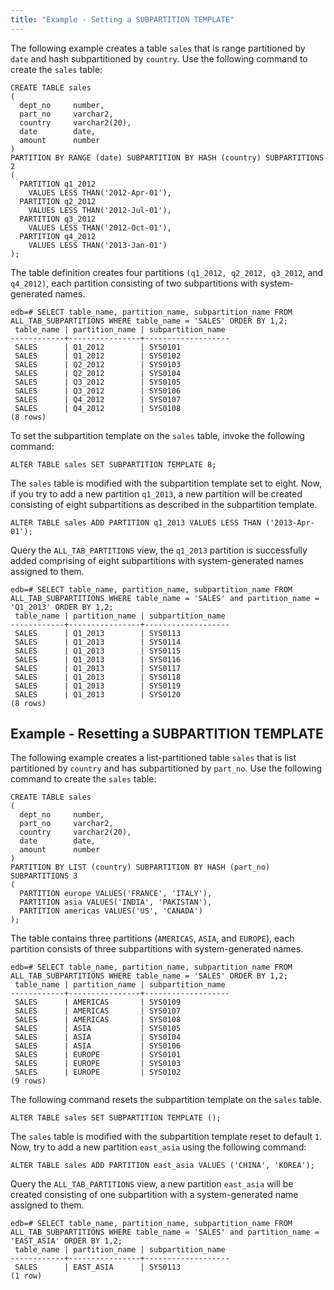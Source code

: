 ```yaml
---
title: "Example - Setting a SUBPARTITION TEMPLATE"
---
```


<div id="example_setting_a_subpartition_template" class="registered_link"></div>

The following example creates a table `sales` that is range partitioned by `date` and hash subpartitioned by `country`. Use the following command to create the `sales` table:

```text
CREATE TABLE sales
(
  dept_no     number,
  part_no     varchar2,
  country     varchar2(20),
  date        date,
  amount      number
)
PARTITION BY RANGE (date) SUBPARTITION BY HASH (country) SUBPARTITIONS 2
(
  PARTITION q1_2012
    VALUES LESS THAN('2012-Apr-01'),
  PARTITION q2_2012
    VALUES LESS THAN('2012-Jul-01'),
  PARTITION q3_2012
    VALUES LESS THAN('2012-Oct-01'),
  PARTITION q4_2012
    VALUES LESS THAN('2013-Jan-01')
);
```

The table definition creates four partitions `(q1_2012, q2_2012, q3_2012`, and `q4_2012)`, each partition consisting of two subpartitions with system-generated names.

```text
edb=# SELECT table_name, partition_name, subpartition_name FROM
ALL_TAB_SUBPARTITIONS WHERE table_name = 'SALES' ORDER BY 1,2;
 table_name | partition_name | subpartition_name
------------+----------------+-------------------
 SALES      | Q1_2012        | SYS0101
 SALES      | Q1_2012        | SYS0102
 SALES      | Q2_2012        | SYS0103
 SALES      | Q2_2012        | SYS0104
 SALES      | Q3_2012        | SYS0105
 SALES      | Q3_2012        | SYS0106
 SALES      | Q4_2012        | SYS0107
 SALES      | Q4_2012        | SYS0108
(8 rows)
```

To set the subpartition template on the `sales` table, invoke the following command:

```text
ALTER TABLE sales SET SUBPARTITION TEMPLATE 8;
```

The `sales` table is modified with the subpartition template set to eight. Now, if you try to add a new partition `q1_2013`, a new partition will be created consisting of eight subpartitions as described in the subpartition template.

```text
ALTER TABLE sales ADD PARTITION q1_2013 VALUES LESS THAN ('2013-Apr-01');
```

Query the `ALL_TAB_PARTITIONS` view, the `q1_2013` partition is successfully added comprising of eight subpartitions with system-generated names assigned to them.

```text
edb=# SELECT table_name, partition_name, subpartition_name FROM
ALL_TAB_SUBPARTITIONS WHERE table_name = 'SALES' and partition_name =
'Q1_2013' ORDER BY 1,2;
 table_name | partition_name | subpartition_name
------------+----------------+-------------------
 SALES      | Q1_2013        | SYS0113
 SALES      | Q1_2013        | SYS0114
 SALES      | Q1_2013        | SYS0115
 SALES      | Q1_2013        | SYS0116
 SALES      | Q1_2013        | SYS0117
 SALES      | Q1_2013        | SYS0118
 SALES      | Q1_2013        | SYS0119
 SALES      | Q1_2013        | SYS0120
(8 rows)
```

## Example - Resetting a SUBPARTITION TEMPLATE

The following example creates a list-partitioned table `sales` that is list partitioned by `country` and has subpartitioned by `part_no`. Use the following command to create the `sales` table:

```text
CREATE TABLE sales
(
  dept_no     number,
  part_no     varchar2,
  country     varchar2(20),
  date        date,
  amount      number
)
PARTITION BY LIST (country) SUBPARTITION BY HASH (part_no) SUBPARTITIONS 3
(
  PARTITION europe VALUES('FRANCE', 'ITALY'),
  PARTITION asia VALUES('INDIA', 'PAKISTAN'),
  PARTITION americas VALUES('US', 'CANADA')
);
```

The table contains three partitions (`AMERICAS`, `ASIA`, and `EUROPE`), each partition consists of three subpartitions with system-generated names.

```text
edb=# SELECT table_name, partition_name, subpartition_name FROM
ALL_TAB_SUBPARTITIONS WHERE table_name = 'SALES' ORDER BY 1,2;
 table_name | partition_name | subpartition_name
------------+----------------+-------------------
 SALES      | AMERICAS       | SYS0109
 SALES      | AMERICAS       | SYS0107
 SALES      | AMERICAS       | SYS0108
 SALES      | ASIA           | SYS0105
 SALES      | ASIA           | SYS0104
 SALES      | ASIA           | SYS0106
 SALES      | EUROPE         | SYS0101
 SALES      | EUROPE         | SYS0103
 SALES      | EUROPE         | SYS0102
(9 rows)
```

The following command resets the subpartition template on the `sales` table.

```text
ALTER TABLE sales SET SUBPARTITION TEMPLATE ();
```

The `sales` table is modified with the subpartition template reset to default `1`. Now, try to add a new partition `east_asia` using the following command:

```text
ALTER TABLE sales ADD PARTITION east_asia VALUES ('CHINA', 'KOREA');
```

Query the `ALL_TAB_PARTITIONS` view, a new partition `east_asia` will be created consisting of one subpartition with a system-generated name assigned to them.

```text
edb=# SELECT table_name, partition_name, subpartition_name FROM
ALL_TAB_SUBPARTITIONS WHERE table_name = 'SALES' and partition_name =
'EAST_ASIA' ORDER BY 1,2;
 table_name | partition_name | subpartition_name
------------+----------------+-------------------
 SALES      | EAST_ASIA      | SYS0113
(1 row)
```
